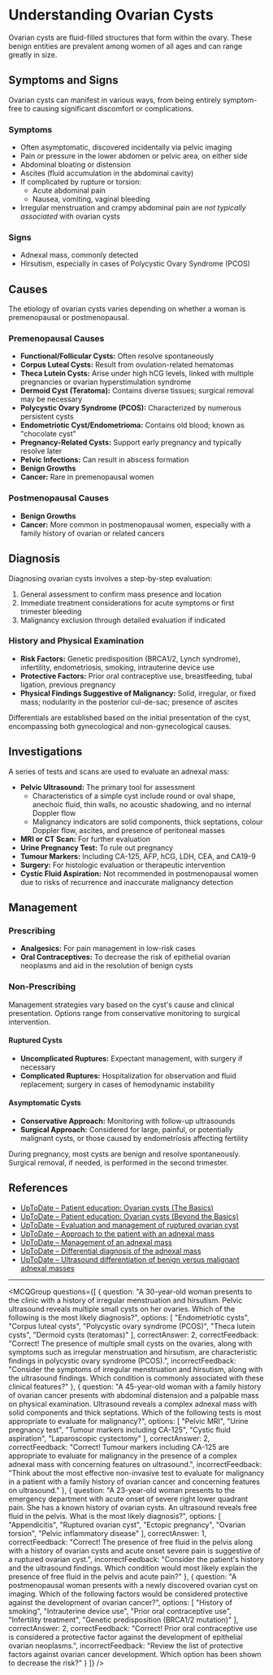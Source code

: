 
# Understanding Ovarian Cysts

Ovarian cysts are fluid-filled structures that form within the ovary. These benign entities are prevalent among women of all ages and can range greatly in size.

## Symptoms and Signs

Ovarian cysts can manifest in various ways, from being entirely symptom-free to causing significant discomfort or complications.

### Symptoms

- Often asymptomatic, discovered incidentally via pelvic imaging
- Pain or pressure in the lower abdomen or pelvic area, on either side
- Abdominal bloating or distension
- Ascites (fluid accumulation in the abdominal cavity)
- If complicated by rupture or torsion:
  - Acute abdominal pain
  - Nausea, vomiting, vaginal bleeding
- Irregular menstruation and crampy abdominal pain are *not typically associated* with ovarian cysts

### Signs

- Adnexal mass, commonly detected
- Hirsutism, especially in cases of Polycystic Ovary Syndrome (PCOS)

## Causes

The etiology of ovarian cysts varies depending on whether a woman is premenopausal or postmenopausal.

### Premenopausal Causes

- **Functional/Follicular Cysts:** Often resolve spontaneously
- **Corpus Luteal Cysts:** Result from ovulation-related hematomas
- **Theca Lutein Cysts:** Arise under high hCG levels, linked with multiple pregnancies or ovarian hyperstimulation syndrome
- **Dermoid Cyst (Teratoma):** Contains diverse tissues; surgical removal may be necessary
- **Polycystic Ovary Syndrome (PCOS):** Characterized by numerous persistent cysts
- **Endometriotic Cyst/Endometrioma:** Contains old blood; known as "chocolate cyst"
- **Pregnancy-Related Cysts:** Support early pregnancy and typically resolve later
- **Pelvic Infections:** Can result in abscess formation
- **Benign Growths**
- **Cancer:** Rare in premenopausal women

### Postmenopausal Causes

- **Benign Growths**
- **Cancer:** More common in postmenopausal women, especially with a family history of ovarian or related cancers

## Diagnosis

Diagnosing ovarian cysts involves a step-by-step evaluation:

1. General assessment to confirm mass presence and location
2. Immediate treatment considerations for acute symptoms or first trimester bleeding
3. Malignancy exclusion through detailed evaluation if indicated

### History and Physical Examination

- **Risk Factors:** Genetic predisposition (BRCA1/2, Lynch syndrome), infertility, endometriosis, smoking, intrauterine device use
- **Protective Factors:** Prior oral contraceptive use, breastfeeding, tubal ligation, previous pregnancy
- **Physical Findings Suggestive of Malignancy:** Solid, irregular, or fixed mass; nodularity in the posterior cul-de-sac; presence of ascites

Differentials are established based on the initial presentation of the cyst, encompassing both gynecological and non-gynecological causes.

## Investigations

A series of tests and scans are used to evaluate an adnexal mass:

- **Pelvic Ultrasound:** The primary tool for assessment
  - Characteristics of a simple cyst include round or oval shape, anechoic fluid, thin walls, no acoustic shadowing, and no internal Doppler flow
  - Malignancy indicators are solid components, thick septations, colour Doppler flow, ascites, and presence of peritoneal masses
- **MRI or CT Scan:** For further evaluation
- **Urine Pregnancy Test:** To rule out pregnancy
- **Tumour Markers:** Including CA-125, AFP, hCG, LDH, CEA, and CA19-9
- **Surgery:** For histologic evaluation or therapeutic intervention
- **Cystic Fluid Aspiration:** Not recommended in postmenopausal women due to risks of recurrence and inaccurate malignancy detection

## Management

### Prescribing

- **Analgesics:** For pain management in low-risk cases
- **Oral Contraceptives:** To decrease the risk of epithelial ovarian neoplasms and aid in the resolution of benign cysts

### Non-Prescribing

Management strategies vary based on the cyst's cause and clinical presentation. Options range from conservative monitoring to surgical intervention.

#### Ruptured Cysts

- **Uncomplicated Ruptures:** Expectant management, with surgery if necessary
- **Complicated Ruptures:** Hospitalization for observation and fluid replacement; surgery in cases of hemodynamic instability

#### Asymptomatic Cysts

- **Conservative Approach:** Monitoring with follow-up ultrasounds
- **Surgical Approach:** Considered for large, painful, or potentially malignant cysts, or those caused by endometriosis affecting fertility

During pregnancy, most cysts are benign and resolve spontaneously. Surgical removal, if needed, is performed in the second trimester.

## References

- [UpToDate – Patient education: Ovarian cysts (The Basics)](https://www.uptodate.com/contents/ovarian-cysts-the-basics)
- [UpToDate – Patient education: Ovarian cysts (Beyond the Basics)](https://www.uptodate.com/contents/ovarian-cysts-beyond-the-basics)
- [UpToDate – Evaluation and management of ruptured ovarian cyst](https://www.uptodate.com/contents/evaluation-and-management-of-ruptured-ovarian-cyst)
- [UpToDate – Approach to the patient with an adnexal mass](https://www.uptodate.com/contents/approach-to-the-patient-with-an-adnexal-mass)
- [UpToDate – Management of an adnexal mass](https://www.uptodate.com/contents/management-of-an-adnexal-mass)
- [UpToDate – Differential diagnosis of the adnexal mass](https://www.uptodate.com/contents/differential-diagnosis-of-the-adnexal-mass)
- [UpToDate – Ultrasound differentiation of benign versus malignant adnexal masses](https://www.uptodate.com/contents/ultrasound-differentiation-of-benign-versus-malignant-adnexal-masses)

---

<MCQGroup questions={[
  {
    question: "A 30-year-old woman presents to the clinic with a history of irregular menstruation and hirsutism. Pelvic ultrasound reveals multiple small cysts on her ovaries. Which of the following is the most likely diagnosis?",
    options: [
      "Endometriotic cysts",
      "Corpus luteal cysts",
      "Polycystic ovary syndrome (PCOS)",
      "Theca lutein cysts",
      "Dermoid cysts (teratomas)"
    ],
    correctAnswer: 2,
    correctFeedback: "Correct! The presence of multiple small cysts on the ovaries, along with symptoms such as irregular menstruation and hirsutism, are characteristic findings in polycystic ovary syndrome (PCOS).",
    incorrectFeedback: "Consider the symptoms of irregular menstruation and hirsutism, along with the ultrasound findings. Which condition is commonly associated with these clinical features?"
  },
  {
    question: "A 45-year-old woman with a family history of ovarian cancer presents with abdominal distension and a palpable mass on physical examination. Ultrasound reveals a complex adnexal mass with solid components and thick septations. Which of the following tests is most appropriate to evaluate for malignancy?",
    options: [
      "Pelvic MRI",
      "Urine pregnancy test",
      "Tumour markers including CA-125",
      "Cystic fluid aspiration",
      "Laparoscopic cystectomy"
    ],
    correctAnswer: 2,
    correctFeedback: "Correct! Tumour markers including CA-125 are appropriate to evaluate for malignancy in the presence of a complex adnexal mass with concerning features on ultrasound.",
    incorrectFeedback: "Think about the most effective non-invasive test to evaluate for malignancy in a patient with a family history of ovarian cancer and concerning features on ultrasound."
  },
  {
    question: "A 23-year-old woman presents to the emergency department with acute onset of severe right lower quadrant pain. She has a known history of ovarian cysts. An ultrasound reveals free fluid in the pelvis. What is the most likely diagnosis?",
    options: [
      "Appendicitis",
      "Ruptured ovarian cyst",
      "Ectopic pregnancy",
      "Ovarian torsion",
      "Pelvic inflammatory disease"
    ],
    correctAnswer: 1,
    correctFeedback: "Correct! The presence of free fluid in the pelvis along with a history of ovarian cysts and acute onset severe pain is suggestive of a ruptured ovarian cyst.",
    incorrectFeedback: "Consider the patient's history and the ultrasound findings. Which condition would most likely explain the presence of free fluid in the pelvis and acute pain?"
  },
  {
    question: "A postmenopausal woman presents with a newly discovered ovarian cyst on imaging. Which of the following factors would be considered protective against the development of ovarian cancer?",
    options: [
      "History of smoking",
      "Intrauterine device use",
      "Prior oral contraceptive use",
      "Infertility treatment",
      "Genetic predisposition (BRCA1/2 mutation)"
    ],
    correctAnswer: 2,
    correctFeedback: "Correct! Prior oral contraceptive use is considered a protective factor against the development of epithelial ovarian neoplasms.",
    incorrectFeedback: "Review the list of protective factors against ovarian cancer development. Which option has been shown to decrease the risk?"
  }
]} />